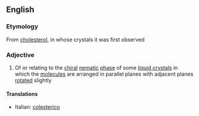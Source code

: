 ==English==

===Etymology===
From [[cholesterol]], in whose crystals it was first observed

===Adjective===
{{en-adj}}

#{{physics}} Of or relating to the [[chiral]] [[nematic]] [[phase]] of some [[liquid crystal]]s in which the [[molecule]]s are arranged in parallel planes with adjacent planes [[rotated]] slightly

====Translations====
{{top}}
*Italian: [[colesterico]]
{{mid}}

{{bottom}}